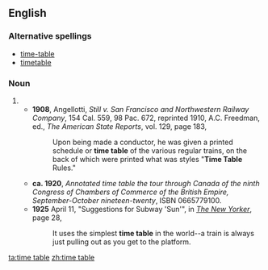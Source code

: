==English==
===Alternative spellings===
*[[time-table]]
*[[timetable]]
===Noun===
{{en-noun|s|sg=[[time]] [[table]]}}
#{{alternative spelling of|[[timetable]]}}
#*'''1908''', Angellotti, ''Still v. San Francisco and Northwestern Railway Company'', 154 Cal. 559, 98 Pac. 672, reprinted 1910, A.C. Freedman, ed., ''The American State Reports'', vol. 129, page 183,
#*:Upon being made a conductor, he was given a printed schedule or '''time table''' of the various regular trains, on the back of which were printed what was styles "'''Time Table''' Rules."
#*'''ca. 1920''', ''Annotated time table the tour through Canada of the ninth Congress of Chambers of Commerce of the British Empire, September-October nineteen-twenty'', ISBN 0665779100.<!--This is according to WorldCat. I don't know how a ca. 1920 publication can have an ISBN.-->
#*'''1925''' April 11, "Suggestions for Subway 'Sun'", in ''[[w:The New Yorker|The New Yorker]]'', page 28,<!--confirmed on microfilm-->
#*:It uses the simplest '''time table''' in the world--a train is always just pulling out as you get to the platform.

[[ta:time table]]
[[zh:time table]]